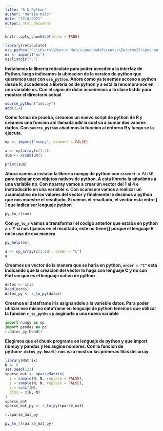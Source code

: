 ```yaml
---
title: "R & Python"
author: "Martin Malo"
date: "27/6/2021"
output: html_document
---
```


```r
knitr::opts_chunk$set(echo = TRUE)
```

```r
library(reticulate)
use_python("C:\\Users\\Martin Malo\\anaconda3\\envs\\Entorno37\\python.exe", required = TRUE)
os <- import("os")
os$listdir(".")
```

__Instalamos la libreria reticulate para poder acceder a la interfaz de Python, luego indicamos la ubicacion de la version de python que queremos usar con `use_python`. Ahora como ya tenemos acceso a python desde R, accedemos a libreria os de python y a esta la renombramos en una variable os. Con el signo de dolar accedemos a la clase listdir para mostrar el directorio actual__

```r
source_python("add.py")
add(3,4)
```

__Como forma de prueba, creamos un nuevo script de python de R y creamos una funcion ahi llamada add la cual va a sumar dos valores dados. Con `source_python` añadimos la funcion al entorno R y luego se la ejecuta.__

```r
np <- import("numpy", convert = FALSE)

x <- np$array(c(1:4))
sum <- x$cumsum()

print(sum)
```

__Ahora vamos a instalar la libreria numpy de python con `convert = FALSE` para trabajar con objetos nativos de python. A esta libreria la añadimos a una variable np. Con nparray vamos a crear un vector del 1 al 4 e instroducirle en una variable x. Con xcumsum vamos a realizar un acumulativo de los valores del vector y finalmente le decimos a python que nos muestre el resultado. Si vemos el resultado, el vector esta entre [ ] que indica ser lenguaje python__

```r
py_to_r(sum)
```

__Con `py_to_r` vamos a transformar el codigo anterior que estaba en python a r. Y si nos fijamos en el resultado, este no tiene [] porque el lenguaje R no lo usa de esa manera__

```r
py_help(os)
```

```r
a <- np_array(c(1:10), order = "C")
a
```

__Creamos un vector de la manera que se haria en python, `order = "C"` esta indicando que la creacion del vector lo haga con lenguaje C y no con Fortran que es el lenguaje nativo de python__

```r
datos <- iris
head(datos)
datos_py <- r_to_py(datos)
```

__Cresmoa el dataframe iris asignandole a la varieble datos. Para poder utilizar ese mismo dataframe en lenguaje de python tenemos que utilizar la funcion `r_to_python` y asginarle a una nueva variable__

```python
import numpy as np
import pandas as pd
r.datos_py.head()
```

__Elegimos que el chunk programe en lenguaje de python y que import numpy y pandas y les asgine nombres. Con la funcion de python`r.datos_py.head()` nos va a mostrar las primeras filas del array__ 

```r
library(Matrix)
N <- 6
set.seed(123)
sparse_mat <- sparseMatrix(
  i = sample(N, N, replace = FALSE),
  j = sample(N, N, replace = FALSE),
  x = runif(N),
  dims = c(N, N)
)
sparse_mat
sparse_mat_py <- r_to_py(sparse_mat)
```

```python
r.sparse_mat_py

```

```r
py_to_r(sparse_mat_py)
```



